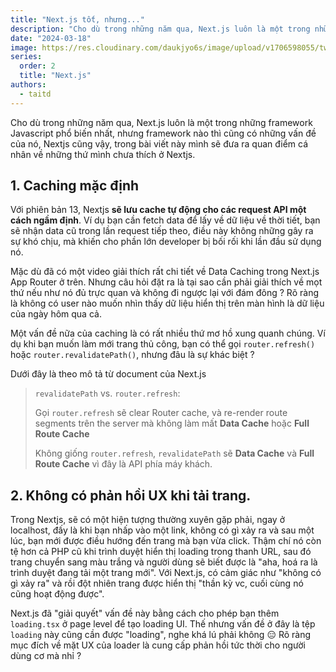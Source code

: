 ```yaml
---
title: "Next.js tốt, nhưng..."
description: "Cho dù trong những năm qua, Next.js luôn là một trong những framework Javascript phổ biến nhất, nhưng framework nào thì cũng có những vấn đề của nó, Nextjs cũng vậy, trong bài viết này mình sẽ đưa ra quan điểm cá nhân về những thứ mình chưa thích ở Nextjs."
date: "2024-03-18"
image: https://res.cloudinary.com/daukjyo6s/image/upload/v1706598055/twitter-card_sznp94.png
series:
  order: 2
  title: "Next.js"
authors:
  - taitd
---
```


Cho dù trong những năm qua, Next.js luôn là một trong những framework Javascript phổ biến nhất, nhưng framework nào thì cũng có những vấn đề của nó, Nextjs cũng vậy, trong bài viết này mình sẽ đưa ra quan điểm cá nhân về những thứ mình chưa thích ở Nextjs.

## 1. Caching mặc định

Với phiên bản 13, Nextjs **sẽ lưu cache tự động cho các request API một cách ngầm định**. Ví dụ bạn cần fetch data để lấy về dữ liệu về thời tiết, bạn sẽ nhận data cũ trong lần request tiếp theo, điều này không những gây ra sự khó chịu, mà khiến cho phần lớn developer bị bối rối khi lần đầu sử dụng nó.

<Youtube id="VBlSe8tvg4U" />

Mặc dù đã có một video giải thích rất chi tiết về Data Caching trong Next.js App Router ở trên. Nhưng câu hỏi đặt ra là tại sao cần phải giải thích về mọt thứ nếu như nó đủ trực quan và không đi ngược lại với đám đông ? Rõ ràng là không có user nào muốn nhìn thấy dữ liệu hiển thị trên màn hình là dữ liệu của ngày hôm qua cả.

Một vấn đề nữa của caching là có rất nhiều thứ mơ hồ xung quanh chúng. Ví dụ khi bạn muốn làm mới trang thủ công, bạn có thể gọi `router.refresh()` hoặc `router.revalidatePath()`, nhưng đâu là sự khác biệt ?

Dưới đây là theo mô tả từ document của Next.js

> `revalidatePath` vs. `router.refresh`:
>
> Gọi `router.refresh` sẽ clear Router cache, và re-render route segments trên the server mà không làm mất **Data Cache** hoặc **Full Route Cache**
>
> Không giống `router.refresh`, `revalidatePath` sẽ **Data Cache** và **Full Route Cache** vì đây là API phía máy khách.

## 2. Không có phản hồi UX khi tải trang.

Trong Nextjs, sẽ có một hiện tượng thường xuyên gặp phải, ngay ở localhost, đấy là khi bạn nhấp vào một link, không có gì xảy ra và sau một lúc, bạn mới được điều hướng đến trang mà bạn vừa click. Thậm chí nó còn tệ hơn cả PHP cũ khi trình duyệt hiển thị loading trong thanh URL, sau đó trang chuyển sang màu trắng và người dùng sẽ biết được là "aha, hoá ra là trình duyệt đang tải một trang mới". Với Next.js, có cảm giác như "không có gì xảy ra" và rồi đột nhiên trang được hiển thị "thần kỳ vc, cuối cùng nó cũng hoạt động được".

Next.js đã "giải quyết" vấn đề này bằng cách cho phép bạn thêm `loading.tsx` ở page level để tạo loading UI. Thế nhưng vấn đề ở đây là tệp `loading` này cũng cần được "loading", nghe khá lú phải không 😑 Rõ ràng mục đích về mặt UX của loader là cung cấp phản hồi tức thời cho người dùng cơ mà nhỉ ?
